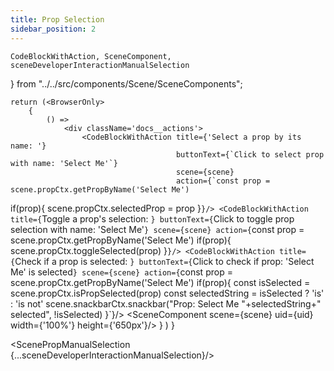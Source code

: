 ```yaml
---
title: Prop Selection
sidebar_position: 2
---
```


    CodeBlockWithAction, SceneComponent,
    sceneDeveloperInteractionManualSelection
} from "../../src/components/Scene/SceneComponents";

    return (<BrowserOnly>
        {
            () =>
                <div className='docs__actions'>
                    <CodeBlockWithAction title={'Select a prop by its name: '}
                                         buttonText={`Click to select prop with name: 'Select Me'`}
                                         scene={scene}
                                         action={`const prop = scene.propCtx.getPropByName('Select Me')
if(prop){
    scene.propCtx.selectedProp = prop
}`}/>
                    <CodeBlockWithAction title={`Toggle a prop's selection: `}
                                         buttonText={`Click to toggle prop selection with name: 'Select Me'`}
                                         scene={scene}
                                         action={`const prop = scene.propCtx.getPropByName('Select Me')
if(prop){
    scene.propCtx.toggleSelected(prop)
}`}/>
                    <CodeBlockWithAction title={`Check if a prop is selected: `}
                                         buttonText={`Click to check if prop: 'Select Me' is selected`}
                                         scene={scene}
                                         action={`const prop = scene.propCtx.getPropByName('Select Me')
if(prop){
    const isSelected = scene.propCtx.isPropSelected(prop)
    const selectedString = isSelected ? 'is' : 'is not'
    scene.snackbarCtx.snackbar("Prop: Select Me "+selectedString+" selected", !isSelected)
}`}/>
                    <SceneComponent scene={scene} uid={uid} width={'100%'} height={'650px'}/>
                </div>
        }
    </BrowserOnly>)
}

<ScenePropManualSelection {...sceneDeveloperInteractionManualSelection}/>
